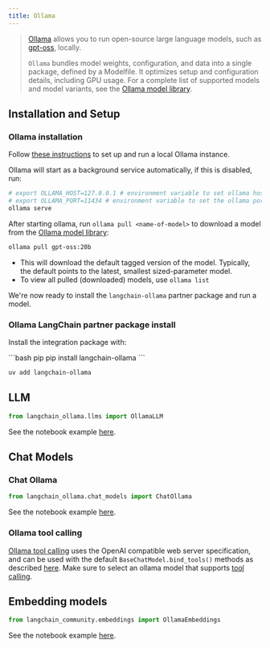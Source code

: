```yaml
---
title: Ollama
---
```


>[Ollama](https://ollama.com/) allows you to run open-source large language models,
> such as [gpt-oss](https://ollama.com/library/gpt-oss), locally.
>
>`Ollama` bundles model weights, configuration, and data into a single package, defined by a Modelfile.
>It optimizes setup and configuration details, including GPU usage.
>For a complete list of supported models and model variants, see the [Ollama model library](https://ollama.ai/library).


## Installation and Setup
### Ollama installation
Follow [these instructions](https://github.com/ollama/ollama?tab=readme-ov-file#ollama)
to set up and run a local Ollama instance.

Ollama will start as a background service automatically, if this is disabled, run:

```bash
# export OLLAMA_HOST=127.0.0.1 # environment variable to set ollama host
# export OLLAMA_PORT=11434 # environment variable to set the ollama port
ollama serve
```

After starting ollama, run `ollama pull <name-of-model>` to download a model from the [Ollama model library](https://ollama.ai/library):

```bash
ollama pull gpt-oss:20b
```

- This will download the default tagged version of the model. Typically, the default points to the latest, smallest sized-parameter model.
- To view all pulled (downloaded) models, use `ollama list`

We're now ready to install the `langchain-ollama` partner package and run a model.

### Ollama LangChain partner package install

Install the integration package with:

<CodeGroup>
```bash pip
pip install langchain-ollama
```

```bash uv
uv add langchain-ollama
```
</CodeGroup>

## LLM

```python
from langchain_ollama.llms import OllamaLLM
```

See the notebook example [here](/oss/python/integrations/llms/ollama).

## Chat Models

### Chat Ollama

```python
from langchain_ollama.chat_models import ChatOllama
```

See the notebook example [here](/oss/python/integrations/chat/ollama).

### Ollama tool calling
[Ollama tool calling](https://ollama.com/blog/tool-support) uses the
OpenAI compatible web server specification, and can be used with
the default `BaseChatModel.bind_tools()` methods
as described [here](/oss/python/langchain/tools/).
Make sure to select an ollama model that supports [tool calling](https://ollama.com/search?&c=tools).

## Embedding models

```python
from langchain_community.embeddings import OllamaEmbeddings
```

See the notebook example [here](/oss/python/integrations/text_embedding/ollama).
